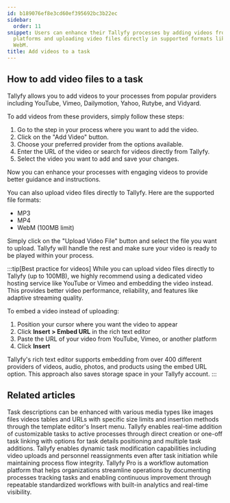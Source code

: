 ```yaml
---
id: b189076ef8e3cd60ef395692bc3b22ec
sidebar:
  order: 11
snippet: Users can enhance their Tallyfy processes by adding videos from multiple
  platforms and uploading video files directly in supported formats like MP3 MP4 and
  WebM.
title: Add videos to a task
---
```


## How to add video files to a task

Tallyfy allows you to add videos to your processes from popular providers including YouTube, Vimeo, Dailymotion, Yahoo, Rutybe, and Vidyard.

To add videos from these providers, simply follow these steps:

1. Go to the step in your process where you want to add the video.
2. Click on the "Add Video" button.
3. Choose your preferred provider from the options available.
4. Enter the URL of the video or search for videos directly from Tallyfy.
5. Select the video you want to add and save your changes.

Now you can enhance your processes with engaging videos to provide better guidance and instructions.

You can also upload video files directly to Tallyfy. Here are the supported file formats:

- MP3
- MP4
- WebM (100MB limit)

Simply click on the "Upload Video File" button and select the file you want to upload. Tallyfy will handle the rest and make sure your video is ready to be played within your process.

:::tip[Best practice for videos]
While you can upload video files directly to Tallyfy (up to 100MB), we highly recommend using a dedicated video hosting service like YouTube or Vimeo and embedding the video instead. This provides better video performance, reliability, and features like adaptive streaming quality.

To embed a video instead of uploading:
1. Position your cursor where you want the video to appear
2. Click **Insert > Embed URL** in the rich text editor
3. Paste the URL of your video from YouTube, Vimeo, or another platform
4. Click **Insert**

Tallyfy's rich text editor supports embedding from over 400 different providers of videos, audio, photos, and products using the embed URL option. This approach also saves storage space in your Tallyfy account.
:::


## Related articles
<CardGrid>
<LinkTitleCard header="<b>Templates > Insert media</b>" href="/products/pro/documenting/templates/insert-media/" > Task descriptions can be enhanced with various media types like images files videos tables and URLs with specific size limits and insertion methods through the template editor's Insert menu. </LinkTitleCard>
<LinkTitleCard header="<b>Edit Processes > Add tasks to active processes</b>" href="/products/pro/tracking-and-tasks/processes/edit-processes/how-can-i-add-tasks-to-active-processes-on-tallyfy/" > Tallyfy enables real-time addition of customizable tasks to active processes through direct creation or one-off task linking with options for task details positioning and multiple task additions. </LinkTitleCard>
<LinkTitleCard header="<b>Tasks > Edit tasks</b>" href="/products/pro/tracking-and-tasks/tasks/edit-task/" > Tallyfy enables dynamic task modification capabilities including video uploads and personnel reassignments even after task initiation while maintaining process flow integrity. </LinkTitleCard>
<LinkTitleCard header="<b>Introduction</b>" href="/products/pro/" > Tallyfy Pro is a workflow automation platform that helps organizations streamline operations by documenting processes tracking tasks and enabling continuous improvement through repeatable standardized workflows with built-in analytics and real-time visibility. </LinkTitleCard>
</CardGrid>